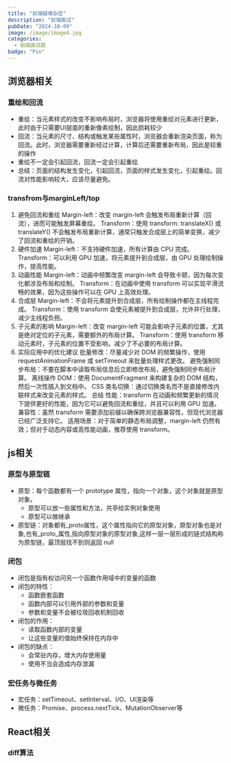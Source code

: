 ```yaml
---
title: "前端疑难杂症"
description: "前端面试"
pubDate: "2024-10-09"
image: /image/image4.jpg
categories:
  - 前端面试题
badge: "Pin"
---
```


## 浏览器相关

### 重绘和回流

- 重绘：当元素样式的改变不影响布局时，浏览器将使用重绘对元素进行更新，此时由于只需要UI层面的重新像素绘制，因此损耗较少
- 回流：当元素的尺寸、结构或触发某些属性时，浏览器会重新渲染页面，称为回流。此时，浏览器需要重新经过计算，计算后还需要重新布局，因此是较重的操作
- 重绘不一定会引起回流，回流一定会引起重绘
- 总结：页面的结构发生变化，引起回流，页面的样式发生变化，引起重绘。回流对性能影响较大，应该尽量避免。

### transfrom与marginLeft/top

1. 避免回流和重绘
   Margin-left：改变 margin-left 会触发布局重新计算（回流），进而可能触发屏幕重绘。
   Transform：使用 transform: translateX() 或 translateY() 不会触发布局重新计算，通常只触发合成层上的简单变换，减少了回流和重绘的开销。
2. 硬件加速
   Margin-left：不支持硬件加速，所有计算由 CPU 完成。
   Transform：可以利用 GPU 加速，将元素提升到合成层，由 GPU 处理绘制操作，提高性能。
3. 动画性能
   Margin-left：动画中频繁改变 margin-left 会导致卡顿，因为每次变化都涉及布局和绘制。
   Transform：在动画中使用 transform 可以实现平滑流畅的效果，因为这些操作可以在 GPU 上高效处理。
4. 合成层
   Margin-left：不会将元素提升到合成层，所有绘制操作都在主线程完成。
   Transform：使用 transform 会使元素被提升到合成层，允许并行处理，减少主线程负担。
5. 子元素的影响
   Margin-left：改变 margin-left 可能会影响子元素的位置，尤其是绝对定位的子元素，需要额外的布局计算。
   Transform：使用 transform 移动元素时，子元素的位置不受影响，减少了不必要的布局计算。
6. 实际应用中的优化建议
   批量修改：尽量减少对 DOM 的频繁操作，使用 requestAnimationFrame 或 setTimeout 来批量处理样式更改。
   避免强制同步布局：不要在脚本中读取布局信息后立即修改布局，避免强制同步布局计算。
   离线操作 DOM：使用 DocumentFragment 来构建复杂的 DOM 结构，然后一次性插入到文档中。
   CSS 类名切换：通过切换类名而不是直接修改内联样式来改变元素的样式。
   总结
   性能：transform 在动画和频繁更新的情况下提供更好的性能，因为它可以避免回流和重绘，并且可以利用 GPU 加速。
   兼容性：虽然 transform 需要添加前缀以确保跨浏览器兼容性，但现代浏览器已经广泛支持它。
   适用场景：对于简单的静态布局调整，margin-left 仍然有效；但对于动态内容或高性能动画，推荐使用 transform。


## js相关
### 原型与原型链
- 原型：每个函数都有一个 prototype 属性，指向一个对象，这个对象就是原型对象。
   - 原型可以放一些属性和方法，共亭给实例对象使用
   - 原型可以做继承
- 原型链：对象都有_proto属性，这个属性指向它的原型对象，原型对象也是对象,也有_proto_属性,指向原型对象的原型对象,这样一层一层形成的链式结构称为原型链，最顶层找不到则返回 null

### 闭包
- 闭包是指有权访问另一个函数作用域中的变量的函数
- 闭包的特性：
   - 函数嵌套函数
   - 函数内部可以引用外部的参数和变量
   - 参数和变量不会被垃圾回收机制回收
- 闭包的作用：
   - 读取函数内部的变量
   - 让这些变量的值始终保持在内存中
- 闭包的缺点：
   - 会常驻内存，增大内存使用量
   - 使用不当会造成内存泄漏
   

### 宏任务与微任务
- 宏任务：setTimeout、setInterval、I/O、UI渲染等
- 微任务：Promise、process.nextTick、MutationObserver等



## React相关
### diff算法
